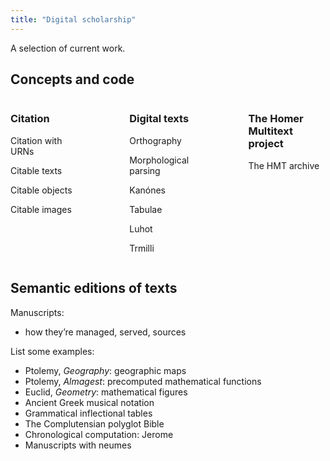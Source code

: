 ```yaml
---
title: "Digital scholarship"
---
```


A selection of current work.


## Concepts and code

:::: {.columns}

::: {.column width="25%"}
### Citation

Citation with URNs

Citable texts

Citable objects

Citable images

:::

::: {.column width="5%"}
<!-- empty column to create gap -->
:::

::: {.column width="25%"}
### Digital texts


Orthography

Morphological parsing

Kanónes

Tabulae

Luhot

Trmilli




:::

::: {.column width="5%"}
<!-- empty column to create gap -->
:::

::: {.column width="25%"}
### The Homer Multitext project


The HMT archive

:::

::::




## Semantic editions of texts

Manuscripts:

- how they're managed, served, sources


List some examples:

- Ptolemy, *Geography*: geographic maps
- Ptolemy, *Almagest*: precomputed mathematical functions
- Euclid, *Geometry*: mathematical figures
- Ancient Greek musical notation
- Grammatical inflectional tables
- The Complutensian polyglot Bible
- Chronological computation: Jerome
- Manuscripts with neumes
